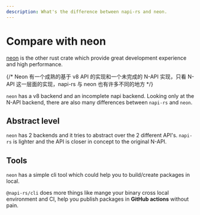 ```yaml
---
description: What's the difference between napi-rs and neon.
---
```


# Compare with neon

[neon](https://neon-bindings.com/) is the other rust crate which provide great development experience and high performance.

{/* Neon 有一个成熟的基于 v8 API 的实现和一个未完成的 N-API 实现，只看 N-API 这一层面的实现，napi-rs 与 neon 也有许多不同的地方 */}

`neon` has a v8 backend and an incomplete napi backend. Looking only at the N-API backend, there are also many differences between `napi-rs` and `neon`.

## Abstract level

`neon` has 2 backends and it tries to abstract over the 2 different API's.
`napi-rs` is lighter and the API is closer in concept to the original N-API.

## Tools

`neon` has a simple cli tool which could help you to build/create packages in local.

`@napi-rs/cli` does more things like mange your binary cross local environment and CI, help you publish packages in **GitHub actions** without pain.
